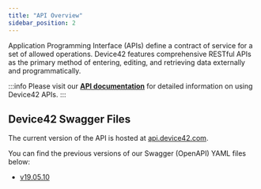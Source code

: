 ```yaml
---
title: "API Overview"
sidebar_position: 2
---
```


Application Programming Interface (APIs) define a contract of service for a set of allowed operations. Device42 features comprehensive RESTful APIs as the primary method of entering, editing, and retrieving data externally and programmatically.

:::info
Please visit our **[API documentation](https://api.device42.com/)** for detailed information on using Device42 APIs.
:::

## Device42 Swagger Files

The current version of the API is hosted at [api.device42.com](https://api.device42.com/).

You can find the previous versions of our Swagger (OpenAPI) YAML files below:

- <a href="/assets/files/d42-swagger-v190510.yaml" download>v19.05.10</a>  

